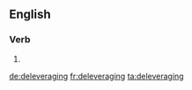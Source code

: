 ==English==

===Verb===
{{head|en|present participle}}

# {{present participle of|deleverage|lang=en}}

[[de:deleveraging]]
[[fr:deleveraging]]
[[ta:deleveraging]]